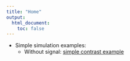 ```yaml
---
title: "Home"
output:
  html_document:
    toc: false
---
```


* Simple simulation examples:
    + Without signal: [simple contrast example](Simple.Contrast.Exp.html)
